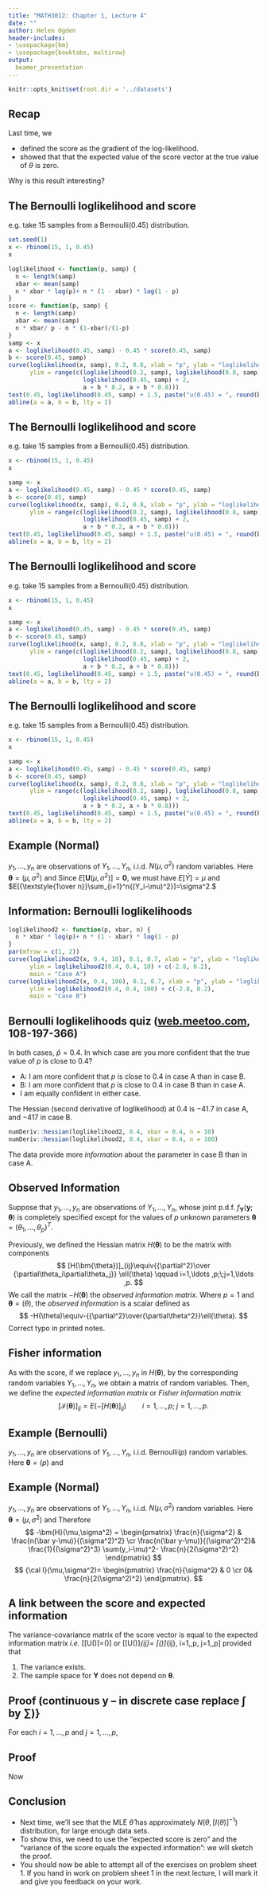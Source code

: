 ```yaml
---
title: "MATH3012: Chapter 1, Lecture 4"
date: ""
author: Helen Ogden
header-includes:
- \usepackage{bm}
- \usepackage{booktabs, multirow}
output:
  beamer_presentation
---
```



```r
knitr::opts_knit$set(root.dir = '../datasets')
```

## Recap

Last time, we

- defined the score
 as the gradient of the log-likelihood.
- showed that
 that the expected value of the score vector at
 the true value of $\theta$ is zero. 

Why is this result interesting?

## The Bernoulli loglikelihood and score
e.g. take 15 samples from a $\text{Bernoulli}(0.45)$
distribution.
```r
set.seed(1)
x <- rbinom(15, 1, 0.45)
x
```
```r
loglikelihood <- function(p, samp) {
  n <- length(samp)
  xbar <- mean(samp)
  n * xbar * log(p)+ n * (1 - xbar) * log(1 - p)
}
score <- function(p, samp) {
  n <- length(samp)
  xbar <- mean(samp)
  n * xbar/ p - n * (1-xbar)/(1-p)
}
samp <- x
a <- loglikelihood(0.45, samp) - 0.45 * score(0.45, samp)
b <- score(0.45, samp)
curve(loglikelihood(x, samp), 0.2, 0.8, xlab = "p", ylab = "loglikelihood",
      ylim = range(c(loglikelihood(0.2, samp), loglikelihood(0.8, samp), 
                     loglikelihood(0.45, samp) + 2,
                     a + b * 0.2, a + b * 0.8)))
text(0.45, loglikelihood(0.45, samp) + 1.5, paste("u(0.45) = ", round(b, 2)))
abline(a = a, b = b, lty = 2)
```


## The Bernoulli loglikelihood and score
e.g. take 15 samples from a $\text{Bernoulli}(0.45)$
distribution.
```r
x <- rbinom(15, 1, 0.45)
x
```
```r
samp <- x
a <- loglikelihood(0.45, samp) - 0.45 * score(0.45, samp)
b <- score(0.45, samp)
curve(loglikelihood(x, samp), 0.2, 0.8, xlab = "p", ylab = "loglikelihood",
      ylim = range(c(loglikelihood(0.2, samp), loglikelihood(0.8, samp), 
                     loglikelihood(0.45, samp) + 2,
                     a + b * 0.2, a + b * 0.8)))
text(0.45, loglikelihood(0.45, samp) + 1.5, paste("u(0.45) = ", round(b, 2)))
abline(a = a, b = b, lty = 2)
```

## The Bernoulli loglikelihood and score
e.g. take 15 samples from a $\text{Bernoulli}(0.45)$
distribution.
```r
x <- rbinom(15, 1, 0.45)
x
```
```r
samp <- x
a <- loglikelihood(0.45, samp) - 0.45 * score(0.45, samp)
b <- score(0.45, samp)
curve(loglikelihood(x, samp), 0.2, 0.8, xlab = "p", ylab = "loglikelihood",
      ylim = range(c(loglikelihood(0.2, samp), loglikelihood(0.8, samp), 
                     loglikelihood(0.45, samp) + 2,
                     a + b * 0.2, a + b * 0.8)))
text(0.45, loglikelihood(0.45, samp) + 1.5, paste("u(0.45) = ", round(b, 2)))
abline(a = a, b = b, lty = 2)
```

## The Bernoulli loglikelihood and score
e.g. take 15 samples from a $\text{Bernoulli}(0.45)$
distribution.
```r
x <- rbinom(15, 1, 0.45)
x
```
```r
samp <- x
a <- loglikelihood(0.45, samp) - 0.45 * score(0.45, samp)
b <- score(0.45, samp)
curve(loglikelihood(x, samp), 0.2, 0.8, xlab = "p", ylab = "loglikelihood",
      ylim = range(c(loglikelihood(0.2, samp), loglikelihood(0.8, samp), 
                     loglikelihood(0.45, samp) + 2,
                     a + b * 0.2, a + b * 0.8)))
text(0.45, loglikelihood(0.45, samp) + 1.5, paste("u(0.45) = ", round(b, 2)))
abline(a = a, b = b, lty = 2)
```


## Example (Normal)
$y_1, \ldots, y_n$ are observations of $Y_1, \ldots, Y_n$, i.i.d.
$N(\mu,\sigma^2)$ random variables. Here $\bm \theta=(\mu,\sigma^2)$ and
\begin{align*}
u_1(\mu,\sigma^2)&= {{n(\bar y-\mu)}/{\sigma^2}}\cr
u_2(\mu,\sigma^2)&= -{n\over {2\sigma^2}}+{1\over{2(\sigma^2)^2}}\sum_{i=1}^n{(y_i-\mu)^2}
\end{align*}
Since $E[\bm U(\mu,\sigma^2)] = {\bm 0}$, we must have
$E[\bar Y]=\mu$ and 
$E[{\textstyle{1\over n}}\sum_{i=1}^n{(Y_i-\mu)^2}]=\sigma^2.$


## Information: Bernoulli loglikelihoods

```r
loglikelihood2 <- function(p, xbar, n) {
  n * xbar * log(p)+ n * (1 - xbar) * log(1 - p)
}
par(mfrow = c(1, 2))
curve(loglikelihood2(x, 0.4, 10), 0.1, 0.7, xlab = "p", ylab = "loglikelihood", 
      ylim = loglikelihood2(0.4, 0.4, 10) + c(-2.8, 0.2),
      main = "Case A")
curve(loglikelihood2(x, 0.4, 100), 0.1, 0.7, xlab = "p", ylab = "loglikelihood", 
      ylim = loglikelihood2(0.4, 0.4, 100) + c(-2.8, 0.2),
      main = "Case B")
```

## Bernoulli loglikelihoods quiz ([web.meetoo.com](https://web.meetoo.com), 108-197-366)
In both cases, $\hat p = 0.4$. In which case are you more
confident that the true value of $p$ is close to $0.4$?

- A: I am more confident that $p$ is close to $0.4$ in 
case A than in case B. 
- B: I am more confident that $p$ is close to $0.4$ in 
case B than in case A. 
- I am equally confident in either case.

\pause
The Hessian (second derivative of loglikelihood) at $0.4$ is 
$-41.7$ in case A, and $-417$ in case B.
```r
numDeriv::hessian(loglikelihood2, 0.4, xbar = 0.4, n = 10)
numDeriv::hessian(loglikelihood2, 0.4, xbar = 0.4, n = 100)
```

The data provide more *information* about the parameter in case
B than in case A.


## Observed Information

Suppose that $y_1, \ldots, y_n$ are observations of $Y_1, \ldots, Y_n$, whose joint p.d.f.
$f_{\bm Y}(\bm y; \bm \theta)$ is completely specified except
for the values of $p$ unknown parameters $\bm \theta=(\theta_1, \ldots, \theta_p)^T$.

Previously, we defined the Hessian matrix $H(\bm{\theta})$ to be the matrix with
components
$$
[H(\bm{\theta})]_{ij}\equiv{{\partial^2}\over
{\partial\theta_i\partial\theta_j}} \ell(\theta)
\qquad i=1,\ldots ,p;\;j=1,\ldots ,p.
$$
We call the matrix $-H(\bm{\theta})$ the *observed information matrix*.
Where $p=1$ and $\bm \theta=(\theta)$, the *observed information* is a
scalar defined as
$$
-H(\theta)\equiv-{{\partial^2}\over{\partial\theta^2}}\ell(\theta).
$$
\pause
Correct typo in printed notes.

## Fisher information

As with the score, if we replace $y_1, \ldots, y_n$ in $H(\bm{\theta})$, by the
corresponding random variables
$Y_1, \ldots, Y_n$, we obtain a matrix of random variables.
Then, we define the *expected information matrix* or
*Fisher information matrix*
$$
[\mathcal{I}(\bm \theta)]_{ij}=E(-[H(\bm{\theta})]_{ij})
\qquad i=1,\ldots ,p;\;j=1,\ldots ,p.
$$

## Example (Bernoulli)
$y_1, \ldots, y_n$ are observations of $Y_1, \ldots, Y_n$, i.i.d. Bernoulli$(p)$ random
variables. Here $\bm \theta=(p)$ and
\begin{align*}
u(p)&= {{n\bar y}\over{ p}}-{{n(1-\bar y)}\over {(1-p)}}\cr
-H(p)&= {{n\bar y}\over{ p^2}}+{{n(1-\bar y)}\over {(1-p)^2}}\cr
{\cal I}(p)&= {{n}\over{ p}}+{{n}\over {(1-p)}}={{n}\over {p(1-p)}}.
\end{align*}


## Example (Normal)

$y_1, \ldots, y_n$ are observations of $Y_1, \ldots, Y_n$, i.i.d. $N(\mu,\sigma^2)$ random variables.
Here $\bm \theta=(\mu,\sigma^2)$ and
\begin{align*}
u_1(\mu,\sigma^2) &=  \frac{n(\bar y-\mu)}{\sigma^2} \\
u_2(\mu,\sigma^2) &= -{n\over {2\sigma^2}}+{1\over{2(\sigma^2)^2}}\sum(y_i-\mu)^2.
\end{align*}
Therefore
$$
-\bm{H}(\mu,\sigma^2) = \begin{pmatrix}
\frac{n}{\sigma^2} & \frac{n(\bar y-\mu)}{(\sigma^2)^2} \cr
\frac{n(\bar y-\mu)}{(\sigma^2)^2}&
 \frac{1}{(\sigma^2)^3} \sum(y_i-\mu)^2- \frac{n}{2(\sigma^2)^2}
\end{pmatrix}
$$
$$
{\cal I}(\mu,\sigma^2)= \begin{pmatrix}
\frac{n}{\sigma^2} & 0 \cr
0& \frac{n}{2(\sigma^2)^2}
\end{pmatrix}.
$$


## A link between the score and expected information
The variance-covariance matrix
of the score vector is equal to the
expected information matrix *i.e.*
\[\text{Var}[U(\bm{\theta})]=\mathcal{I}(\bm \theta)\]
or
\[\text{Var}[U(\bm{\theta})]_{ij}= [\mathcal{I}(\bm \theta)]_{ij}, 
\quad i=1,\ldots ,p, \quad j=1,\ldots ,p\]
provided that

1. The variance exists.
1. The sample space for $\bm Y$ does not depend on $\bm \theta$.

## Proof (continuous $\bm y$ -- in discrete case replace $\int$ by $\sum$)}

For each $i = 1,\ldots, p$ and $j = 1, \ldots, p$,
\begin{align*}
\text{Var}[U(\bm{\theta})]_{ij}&= E[U_i(\bm \theta)U_j(\bm \theta)]\cr
&= \int {{\partial}\over{\partial\theta_i}} \ell(\theta)
{{\partial}\over{\partial\theta_j}} \ell(\theta) f_{\bm Y}(\bm y; \bm \theta) d\bm y\cr
&= \int {{\partial}\over{\partial\theta_i}} \log f_{\bm Y}(\bm y; \bm \theta)
{{\partial}\over{\partial\theta_j}} \log f_{\bm Y}(\bm y; \bm \theta) f_{\bm Y}(\bm y; \bm \theta) d\bm y\cr
&= \int {{{{\partial}\over{\partial\theta_i}}f_{\bm Y}(\bm y; \bm \theta)}\over f_{\bm Y}(\bm y; \bm \theta)}
{{{{\partial}\over{\partial\theta_j}}f_{\bm Y}(\bm y; \bm \theta)}\over f_{\bm Y}(\bm y; \bm \theta)} f_{\bm Y}(\bm y; \bm \theta)d\bm y\cr
&= \int \frac{1}{f_{\bm Y}(\bm y; \bm \theta)}{{\partial}\over{\partial\theta_i}}f_{\bm Y}(\bm y; \bm \theta)
 {{\partial}\over{\partial\theta_j}}  f_{\bm Y}(\bm y; \bm \theta)  d\bm y.
\end{align*}

## Proof 
Now
\begin{align*}
[\mathcal{I}(\bm \theta)]_{ij}&=E\left[-{{\partial^2}\over
{\partial\theta_i\partial\theta_j}} \ell(\theta)\right]\cr
&=\int -{{\partial^2}\over
{\partial\theta_i\partial\theta_j}} \log f_{\bm Y}(\bm y; \bm \theta)  f_{\bm Y}(\bm y; \bm \theta) d\bm y\cr
&=\int -{{\partial}\over{\partial\theta_i}}\left[
{{{{\partial}\over{\partial\theta_j}} f_{\bm Y}(\bm y; \bm \theta)}\over  f_{\bm Y}(\bm y; \bm \theta)}\right]
 f_{\bm Y}(\bm y; \bm \theta) d\bm y\cr
&=\int \left[
-{{{{\partial^2}\over{\partial\theta_i\partial\theta_j}} f_{\bm Y}(\bm y; \bm \theta)}\over  f_{\bm Y}(\bm y; \bm \theta)}
+ {{{{\partial}\over{\partial\theta_i}} f_{\bm Y}(\bm y; \bm \theta)
{{\partial}\over{\partial\theta_j}} f_{\bm Y}(\bm y; \bm \theta)}\over  f_{\bm Y}(\bm y; \bm \theta)^2} \right]
 f_{\bm Y}(\bm y; \bm \theta) d\bm y\cr
&= -{{\partial^2}\over{\partial\theta_i\partial\theta_j}}\int  f_{\bm Y}(\bm y; \bm \theta) d\bm y
+ \int \frac{1}{f_{\bm Y}(\bm y; \bm \theta)}{{\partial}\over{\partial\theta_i}} f_{\bm Y}(\bm y; \bm \theta)
{{\partial}\over{\partial\theta_j}} f_{\bm Y}(\bm y; \bm \theta)  d\bm y\cr
&= \text{Var}[U(\bm{\theta})]_{ij}
\end{align*}


## Conclusion

- Next time, we'll see that the MLE $\hat \theta$ has
approximately $N(\theta, [I(\theta)]^{-1})$ distribution,
for large enough data sets.
- To show this, we need to use the "expected score is zero" and 
the "variance of the score equals the expected information": 
we will sketch the proof.
- You should now be able to attempt all of the exercises on problem sheet 1.
If you hand in work on problem sheet 1 in the next lecture, I will mark it
and give you feedback on your work.